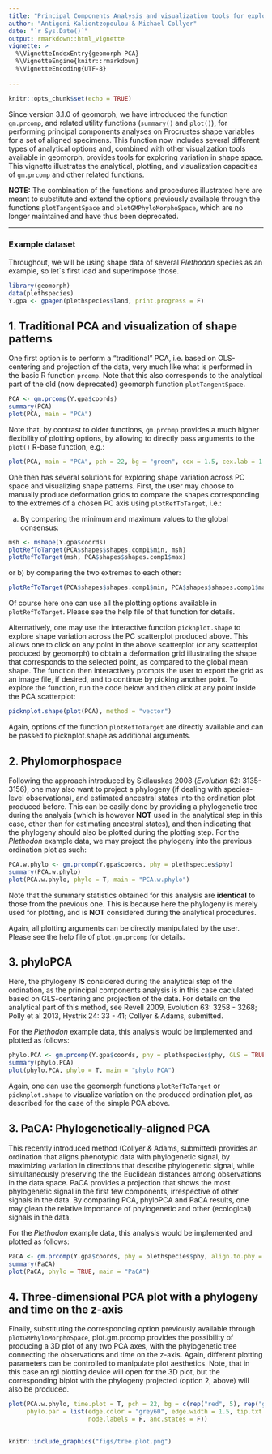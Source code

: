 ```yaml
---
title: "Principal Components Analysis and visualization tools for exploring shape space"
author: "Antigoni Kaliontzopoulou & Michael Collyer"
date: "`r Sys.Date()`"
output: rmarkdown::html_vignette
vignette: >
  %\VignetteIndexEntry{geomorph PCA}
  %\VignetteEngine{knitr::rmarkdown}
  %\VignetteEncoding{UTF-8}
  
---
```


```r
knitr::opts_chunk$set(echo = TRUE)
```


Since version 3.1.0 of geomorph, we have introduced the function `gm.prcomp`, and related utility functions (`summary()` and `plot()`), for performing principal components analyses on Procrustes shape variables for a set of aligned specimens. This function now includes several different types of analytical options and, combined with other visualization tools available in geomorph, provides tools for exploring variation in shape space. This vignette illustrates the analytical, plotting, and visualization capacities of `gm.prcomp` and other related functions.

**NOTE:** The combination of the functions and procedures illustrated here are meant to substitute and extend the options previously available through the functions `plotTangentSpace` and `plotGMPhyloMorphoSpace`, which are no longer maintained and have thus been deprecated. 

---
### Example dataset
Throughout, we will be using shape data of several *Plethodon* species as an example, so let´s first load and superimpose those.

```r
library(geomorph)
data(plethspecies) 
Y.gpa <- gpagen(plethspecies$land, print.progress = F)
```

## 1. Traditional PCA and visualization of shape patterns
One first option is to perform a "traditional" PCA, i.e. based on OLS-centering and projection of the data, very much like what is performed in the basic R function `prcomp`. Note that this also corresponds to the analytical part of the old (now deprecated) geomorph function `plotTangentSpace`.

```r
PCA <- gm.prcomp(Y.gpa$coords)
summary(PCA)
plot(PCA, main = "PCA")
```
 
Note that, by contrast to older functions, `gm.prcomp` provides a much higher flexibility of plotting options, by allowing to directly pass arguments to the `plot()` R-base function, e.g.: 

```r
plot(PCA, main = "PCA", pch = 22, bg = "green", cex = 1.5, cex.lab = 1.5, font.lab = 2)
```

One then has several solutions for exploring shape variation across PC space and visualizing shape patterns. First, the user may choose to manually produce deformation grids to compare the shapes corresponding to the extremes of a chosen PC axis using `plotRefToTarget`, i.e.:

a) By comparing the minimum and maximum values to the global consensus:

```r
msh <- mshape(Y.gpa$coords)
plotRefToTarget(PCA$shapes$shapes.comp1$min, msh)
plotRefToTarget(msh, PCA$shapes$shapes.comp1$max)
```

or b) by comparing the two extremes to each other:

```r
plotRefToTarget(PCA$shapes$shapes.comp1$min, PCA$shapes$shapes.comp1$max, method = "vector", mag = 2)
```

Of course here one can use all the plotting options available in `plotRefToTarget`. Please see the help file of that function for details.

Alternatively, one may use the interactive function `picknplot.shape` to explore shape variation across the PC scatterplot produced above. This allows one to click on any point in the above scatterplot (or any scatterplot produced by geomorph) to obtain a deformation grid illustrating the shape that corresponds to the selected point, as compared to the global mean shape. The function then interactively prompts the user to export the grid as an image file, if desired, and to continue by picking another point. To explore the function, run the code below and then click at any point inside the PCA scatterplot:


```r
picknplot.shape(plot(PCA), method = "vector")
```

Again, options of the function `plotRefToTarget` are directly available and can be passed to picknplot.shape as additional arguments.


## 2. Phylomorphospace
Following the approach introduced by Sidlauskas 2008 (*Evolution* 62: 3135-3156), one may also want to project a phylogeny (if dealing with species-level observations), and estimated ancestral states into the ordination plot produced before. This can be easily done by providing a phylogenetic tree during the analysis (which is however **NOT** used in the analytical step in this case, other than for estimating ancestral states), and then indicating that the phylogeny should also be plotted during the plotting step. For the *Plethodon* example data, we may project the phylogeny into the previous ordination plot as such:

```r
PCA.w.phylo <- gm.prcomp(Y.gpa$coords, phy = plethspecies$phy)
summary(PCA.w.phylo)
plot(PCA.w.phylo, phylo = T, main = "PCA.w.phylo")
```

Note that the summary statistics obtained for this analysis are **identical** to those from the previous one. This is because here the phylogeny is merely used for plotting, and is **NOT** considered during the analytical procedures. 

Again, all plotting arguments can be directly manipulated by the user. Please see the help file of `plot.gm.prcomp` for details.

## 3. phyloPCA
Here, the phylogeny **IS** considered during the analytical step of the ordination, as the principal components analysis is in this case caclulated based on GLS-centering and projection of the data. For details on the analytical part of this method, see Revell 2009, Evolution 63: 3258 - 3268; Polly et al 2013, Hystrix 24: 33 - 41; Collyer & Adams, submitted. 

For the *Plethodon* example data, this analysis would be implemented and plotted as follows:

```r
phylo.PCA <- gm.prcomp(Y.gpa$coords, phy = plethspecies$phy, GLS = TRUE)
summary(phylo.PCA)
plot(phylo.PCA, phylo = T, main = "phylo PCA")
```

Again, one can use the geomorph functions `plotRefToTarget` or `picknplot.shape` to visualize variation on the produced ordination plot, as described for the case of the simple PCA above.

## 3. PaCA: Phylogenetically-aligned PCA

This recently introduced method (Collyer & Adams, submitted) provides an ordination that aligns phenotypic data with phylogenetic signal, by maximizing variation in directions that describe phylogenetic signal, while simultaneously preserving the the Euclidean distances among observations in the data space. PaCA provides a projection that shows the most phylogenetic signal in the first few components, irrespective of other signals in the data. By comparing PCA, phyloPCA and PaCA results, one may glean the relative importance of phylogenetic and other (ecological) signals in the data.

For the *Plethodon* example data, this analysis would be implemented and plotted as follows:

```r
PaCA <- gm.prcomp(Y.gpa$coords, phy = plethspecies$phy, align.to.phy = TRUE)
summary(PaCA)
plot(PaCA, phylo = TRUE, main = "PaCA")
```

## 4. Three-dimensional PCA plot with a phylogeny and time on the z-axis
Finally, substituting the corresponding option previously available through `plotGMPhyloMorphoSpace`, plot.gm.prcomp provides the possibility of producing a 3D plot of any two PCA axes, with the phylogenetic tree connecting the observations and time on the z-axis. Again, different plotting parameters can be controlled to manipulate plot aesthetics. Note, that in this case an rgl plotting device will open for the 3D plot, but the corresponding biplot with the phylogeny projected (option 2, above) will also be produced.

```r
plot(PCA.w.phylo, time.plot = T, pch = 22, bg = c(rep("red", 5), rep("green", 4)), cex = 2, 
     phylo.par = list(edge.color = "grey60", edge.width = 1.5, tip.txt.cex = 0.75,
                      node.labels = F, anc.states = F))
 
```
```r
knitr::include_graphics("figs/tree.plot.png")  
```


